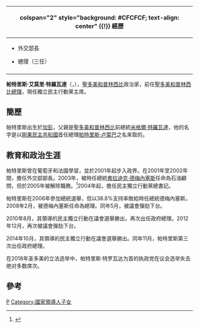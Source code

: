 {{expand|time=2015-08-27T11:50:52+00:00}}
{{Infobox Officeholder
| name = 帕特里斯·特罗瓦达
| image   = Patrice_Trovoada_in_2012_-_cropped_version.jpg
|imagesize  = 180px
| office = [[File:Independent_Democratic_Action.png|25px]] 獨立民主行動黨主席
| term_start =  2019年9月28日
| term_end = 
| deputy = Orlando da Mata <br/> Selmira Fernandes
| predecessor = Agostinho Fernandes
| successor =
| office1 = {{flagicon|STP}} [[聖多美和普林西比總理|聖多美普林西比總理]]
| term_start1 = 2014年11月25日
| term_end1 = 2018年12月3日
| president1 = [[曼努埃爾·平托·達科斯塔|曼努埃爾·平托·達科斯塔]]<br>[[埃瓦里斯托·卡瓦略|埃瓦里斯托·卡瓦略]]
| predecessor1 = 加布里埃爾·達科斯塔
| successor1 =[[若熱·洛佩斯·邦熱蘇斯|若熱·洛佩斯·邦熱蘇斯]]
| term_start2 = 2010年8月14日
| term_end2 = 2012年12月12日	
| president2 = [[弗拉迪克·德梅內塞斯|弗拉迪克·德梅內塞斯]]<br>[[曼努埃爾·平托·達科斯塔|曼努埃爾·平托·達科斯塔]]
| predecessor2 = 諾阿金·布蘭科
| successor2 = 加布里埃爾·達科斯塔
| term_start3 = 2008年2月14日
| term_end3 = 2008年6月22日
| president3 = [[弗拉迪克·德梅內塞斯|弗拉迪克·德梅內塞斯]]
| predecessor3 = 托梅·克魯斯
| successor3 = 諾阿金·布蘭科
| sex =男
| birth_date = {{birth_date_and_age|1962|3|18}}
| birth_place = {{flagicon|GAB}} [[加彭共和國|加彭共和國]][[利伯维尔|利伯维尔]]
| death_date =
| death_place =
| party = [[File:Independent_Democratic_Action.png|25px]] 獨立民主行動黨
| nationality = {{STP}}
| spouse = 
| children = 
}}
<!-- 學經歷信息開始 -->
{| class="infobox bordered" style="width: 22em; font-size: 90%; text-align: left; float:right;" cellpadding="3"
|- 
! colspan="2" style="background: #CFCFCF; text-align: center" {{!}} 經歷
|-
| colspan="2" style="font-size: 90%" |<div style="text-align: left">
*{{STP}}外交部長
*{{STP}}總理（三任）
|-
|}
'''帕特里斯·艾莫里·特羅瓦達'''（'''{{lang-pt|Patrice Émery Trovoada}}'''，{{bd|1962年|3月18日}}），[[聖多美和普林西比|聖多美和普林西比]]政治家，前任[[聖多美和普林西比總理|聖多美和普林西比總理]]，現任獨立民主行動黨主席。

==簡歷==
帕特里斯出生於[[加彭|加彭]]，父親是[[聖多美和普林西比|聖多美和普林西比]]前總統[[米格爾·特羅瓦達|米格爾·特羅瓦達]]，他的名字是以[[剛果民主共和國|剛果民主共和國]]首任總理[[帕特里斯·卢蒙巴|帕特里斯·卢蒙巴]]之名來取的。

==教育和政治生涯==

帕特里斯曾在葡萄牙和法國學習，並於2001年起步入政界。在2001年至2002年間，擔任外交部部長。2003年，被時任總統[[弗拉迪克·德梅內塞斯|弗拉迪克·德梅內塞斯]]任命為石油顧問，但於2005年被解除職務。<ref>{{Cite web |url=https://www.news24.com/World/News/Promise-of-oil-sparks-fights-20050530-2 |title=Promise of oil sparks fights |access-date=2018-05-02 |archive-date=2019-06-10 |archive-url=https://web.archive.org/web/20190610173327/https://www.news24.com/World/News/Promise-of-oil-sparks-fights-20050530-2 |dead-url=yes }}</ref>2004年起，擔任民主獨立行動黨總書記。

帕特里斯在2006年參加總統選舉，但以38.8%支持率敗給時任總統德梅內塞斯。2008年2月，被德梅內塞斯任命為總理。同年5月，被議會彈劾下台。

2010年8月，其領導的民主獨立行動在議會選舉勝出，再次出任政府總理。2012年12月，再次被議會彈劾下台。

2014年10月，其領導的民主獨立行動在議會選舉勝出。同年11月，帕特里斯第三次出任政府總理。

在2018年圣多美的立法选举中，帕特里斯·特罗瓦达为首的执政党在议会选举失去绝对多数席次。

==參考==
{{reflist}}
{{s-start}}
{{s-off}}
{{s-before|加布里埃爾·達科斯塔}}
{{s-title|[[聖多美和普林西比總理|聖多美普林西比總理]]|2014年11月－2018年12月}}
{{s-after|[[若熱·洛佩斯·邦熱蘇斯|若熱·洛佩斯·邦熱蘇斯]]}}
{{s-before|諾阿金·布蘭科}}
{{s-title|[[聖多美和普林西比總理|聖多美普林西比總理]]|2010年8月－2012年12月}}
{{s-after|加布里埃爾·達科斯塔}}
{{s-before|托梅·克魯斯}}
{{s-title|[[聖多美和普林西比總理|聖多美普林西比總理]]|2008年2月－2008年6月}}
{{s-after|諾阿金·布蘭科}}
{{end box}}
{{Authority control}}

[[Category:圣多美和普林西比总理|P]]
[[Category:國家領導人子女|Category:國家領導人子女]]
